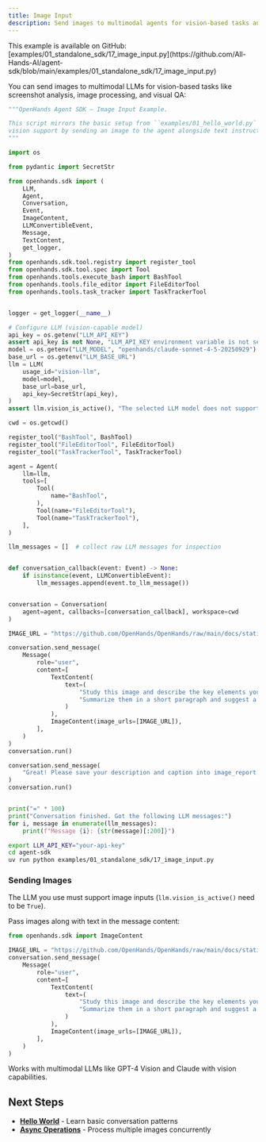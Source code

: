 ```yaml
---
title: Image Input
description: Send images to multimodal agents for vision-based tasks and analysis.
---
```


<Note>
This example is available on GitHub: [examples/01_standalone_sdk/17_image_input.py](https://github.com/All-Hands-AI/agent-sdk/blob/main/examples/01_standalone_sdk/17_image_input.py)
</Note>

You can send images to multimodal LLMs for vision-based tasks like screenshot analysis, image processing, and visual QA:

```python icon="python" expandable examples/01_standalone_sdk/17_image_input.py
"""OpenHands Agent SDK — Image Input Example.

This script mirrors the basic setup from ``examples/01_hello_world.py`` but adds
vision support by sending an image to the agent alongside text instructions.
"""

import os

from pydantic import SecretStr

from openhands.sdk import (
    LLM,
    Agent,
    Conversation,
    Event,
    ImageContent,
    LLMConvertibleEvent,
    Message,
    TextContent,
    get_logger,
)
from openhands.sdk.tool.registry import register_tool
from openhands.sdk.tool.spec import Tool
from openhands.tools.execute_bash import BashTool
from openhands.tools.file_editor import FileEditorTool
from openhands.tools.task_tracker import TaskTrackerTool


logger = get_logger(__name__)

# Configure LLM (vision-capable model)
api_key = os.getenv("LLM_API_KEY")
assert api_key is not None, "LLM_API_KEY environment variable is not set."
model = os.getenv("LLM_MODEL", "openhands/claude-sonnet-4-5-20250929")
base_url = os.getenv("LLM_BASE_URL")
llm = LLM(
    usage_id="vision-llm",
    model=model,
    base_url=base_url,
    api_key=SecretStr(api_key),
)
assert llm.vision_is_active(), "The selected LLM model does not support vision input."

cwd = os.getcwd()

register_tool("BashTool", BashTool)
register_tool("FileEditorTool", FileEditorTool)
register_tool("TaskTrackerTool", TaskTrackerTool)

agent = Agent(
    llm=llm,
    tools=[
        Tool(
            name="BashTool",
        ),
        Tool(name="FileEditorTool"),
        Tool(name="TaskTrackerTool"),
    ],
)

llm_messages = []  # collect raw LLM messages for inspection


def conversation_callback(event: Event) -> None:
    if isinstance(event, LLMConvertibleEvent):
        llm_messages.append(event.to_llm_message())


conversation = Conversation(
    agent=agent, callbacks=[conversation_callback], workspace=cwd
)

IMAGE_URL = "https://github.com/OpenHands/OpenHands/raw/main/docs/static/img/logo.png"

conversation.send_message(
    Message(
        role="user",
        content=[
            TextContent(
                text=(
                    "Study this image and describe the key elements you see. "
                    "Summarize them in a short paragraph and suggest a catchy caption."
                )
            ),
            ImageContent(image_urls=[IMAGE_URL]),
        ],
    )
)
conversation.run()

conversation.send_message(
    "Great! Please save your description and caption into image_report.md."
)
conversation.run()


print("=" * 100)
print("Conversation finished. Got the following LLM messages:")
for i, message in enumerate(llm_messages):
    print(f"Message {i}: {str(message)[:200]}")
```

```bash Running the Example
export LLM_API_KEY="your-api-key"
cd agent-sdk
uv run python examples/01_standalone_sdk/17_image_input.py
```

### Sending Images

<Note>The LLM you use must support image inputs (`llm.vision_is_active()` need to be `True`).</Note>

Pass images along with text in the message content:

```python highlight={14}
from openhands.sdk import ImageContent

IMAGE_URL = "https://github.com/OpenHands/OpenHands/raw/main/docs/static/img/logo.png"
conversation.send_message(
    Message(
        role="user",
        content=[
            TextContent(
                text=(
                    "Study this image and describe the key elements you see. "
                    "Summarize them in a short paragraph and suggest a catchy caption."
                )
            ),
            ImageContent(image_urls=[IMAGE_URL]),
        ],
    )
)
```

Works with multimodal LLMs like GPT-4 Vision and Claude with vision capabilities.

## Next Steps

- **[Hello World](/sdk/guides/hello-world)** - Learn basic conversation patterns
- **[Async Operations](/sdk/guides/convo-async)** - Process multiple images concurrently
